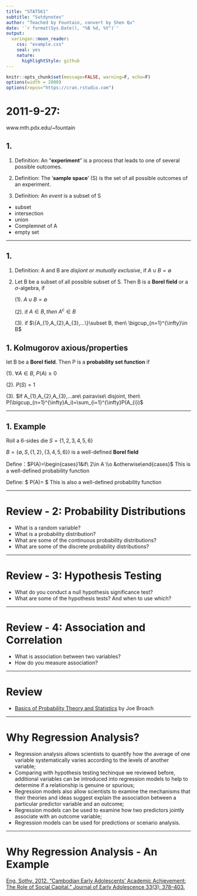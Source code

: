 ```yaml
---
title: "STAT561"
subtitle: "Sutdynotes"
author: "Teached by Fountain, convert by Shen Qu"
date: '`r format(Sys.Date(), "%B %d, %Y")`'
output:
  xaringan::moon_reader:
    css: "example.css"
    seal: yes
    nature:
      highlightStyle: github
---
```


```r
knitr::opts_chunk$set(message=FALSE, warning=F, echo=F)
options(width = 2000)
options(repos="https://cran.rstudio.com")
```

# 2011-9-27:
www.mth.pdx.edu/~fountain

## 1. 

1. Definition: An "**experiment**" is a process that leads to one of several possible outcomes.
    
1. Definition: The '**sample space**' (S) is the set of all possible outcomes of an experiment.

1. Definition: An *event* is a subset of S

- subset
- intersection
- union
- Complemnet of A
- empty set

---

## 1. 

1. Definition: A and B are _disjiont or mutually exclusive_, if $A\cup B=\emptyset$

1. Let B be a subset of all possible subset of S. Then B is a **Borel field** or a $\sigma$-algebra, if

   (1). $A\cup B=\emptyset$
   
   (2). if $A\in B, then\ A^c\in B$
   
   (3). if $\{A_{1},A_{2},A_{3},...\}\subset B, then\ \bigcup_{n=1}^{\infty}\in B$

## 1. Kolmugorov axious/properties

let B be a **Borel field**. Then P is a **probability set function** if
   
   (1). $\forall A\in B,\ P(A)\ge0$
   
   (2). $P(S)=1$
   
   (3). $If A_{1},A_{2},A_{3},...are\ pairavise\ disjoint, then\ P(\bigcup_{n=1}^{\infty}A_i)=\sum_{i=1}^{\infty}P(A_{i})$

---

## 1. Example

  Roll a 6-sides die $S=\{1,2,3,4,5,6\}$

  $B=\{\emptyset ,S,\{1,2\},\{3,4,5,6\}\}$ is a well-defined **Borel field**
  
  Define：$P(A)=\begin{cases}1&if\ 2\in A \\o &otherwise\end{cases}$ This is a well-defined probability function
  
  Define: $ P(A)=\frac{element in A}{6}\ $ This is also a well-defined probability function

---

# Review - 2: Probability Distributions
- What is a random variable?
- What is a probability distribution?
- What are some of the continuous probability distributions?
- What are some of the discrete probability distributions?

---

# Review - 3: Hypothesis Testing
- What do you conduct a null hypothesis significance test?
- What are some of the hypothesis tests? And when to use which?

---

# Review - 4: Association and Correlation
- What is association between two variables?
- How do you measure association?

---

# Review

- [Basics of Probability Theory and Statistics](https://docs.google.com/document/d/1RqDnWoiCkM-zOUY9i79Rmkg8MvZOek6zcTzHckDP9YU/edit) by Joe Broach

---

# Why Regression Analysis?

- Regression analysis allows scientists to quantify how the average of one variable systematically varies according to the levels of another variable;
- Comparing with hypothesis testing techinque we reviewed before, additional variables can be introduced into regression models to help to determine if a relationship is genuine or spurious;
- Regression models also allow scientists to examine the mechanisms that their theories and ideas suggest explain the association between a particular predictor variable and an outcome;
- Regression models can be used to examine how two predictors jointly associate with an outcome variable;
- Regression models can be used for predictions or scenario analysis.

---

# Why Regression Analysis - An Example

[Eng, Sothy. 2012. “Cambodian Early Adolescents’ Academic Achievement: The Role of Social Capital.” Journal of Early Adolescence 33(3): 378–403.](http://journals.sagepub.com/doi/pdf/10.1177/0272431612441069)
